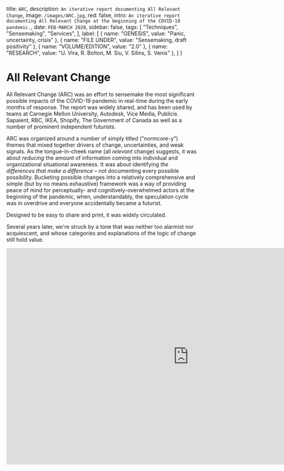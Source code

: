 
  title: `ARC`,
  description: `An iterative report documenting All Relevant Change`,
  image: `/images/ARC.jpg`,
  red: false,
  intro: `An iterative report documenting All Relevant Change at the beginning of the COVID-19 pandemic.`,
  date: `FEB-MARCH 2020`,
  sidebar: false,
  tags: [
    "Techniques",
    "Sensemaking",
    "Services",
  ],
  label: [
    {
      name: "GENESIS",
      value: "Panic, uncertainty, crisis"
    },
    {
      name: "FILE UNDER",
      value: "Sensemaking, draft positivity"
    },
    {
      name: "VOLUME/EDITION",
      value: "2.0"
    },
    { 
      name: "RESEARCH",
      value: "U. Vira, R. Bolton, M. Siu, V. Silins, S. Venis"
    },
  ]
}


# All Relevant Change

All Relevant Change (ARC) was an effort to sensemake the most significant possible impacts of the COVID-19 pandemic in real-time during the early months of response. The report was widely shared, and has been used by teams at Carnegie Mellon University, Autodesk, Vice Media, Publicis Sapaient, RBC, IKEA, Shopify, The Government of Canada as well as a number of prominent independent futurists.

<Label meta={meta} />

ARC was organized around a number of simply titled ("normcore-y") themes that mixed together drivers of change, uncertainties, and weak signals. As the tongue-in-cheek name (all _relevant_ change) suggests, it was about _reducing_ the amount of information coming into individual and organizational situational awareness. It was about identifying _the differences that make a difference_ – not documenting every possible possibility. Bucketing possible changes into a relatively comprehensive and simple (but by no means exhaustive) framework was a way of providing peace of mind for perceptually- and cognitively-overwhelmed actors at the beginning of the pandemic, when, understandably, the speculation cycle was in overdrive and everyone accidentally became a futurist.

Designed to be easy to share and print, it was widely circulated.

Several years later, we're struck by a tone that was neither too alarmist nor acquiescent, and whose categories and explanations of the logic of change still hold value.

<iframe src="https://docs.google.com/presentation/d/e/2PACX-1vQgk5_1H7C1vI9YskYlQLEXx7akIKgfjWXUCGBBdJUAnBK3CrAaphNYUKpiRiVRqTZmJPbH1iAAdGLc/pub?start=false&loop=false&delayms=3000" frameborder="0" width="960" height="569"></iframe>

